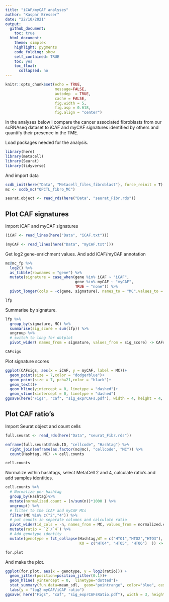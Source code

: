 ```yaml
---
title: "iCAF/myCAF analyses"
author: "Kaspar Bresser"
date: "22/10/2021"
output: 
  github_document:
    toc: true
  html_document: 
    theme: simplex
    highlight: pygments
    code_folding: show
    self_contained: TRUE
    toc: yes
    toc_float:
      collapsed: no
---
```




```r
knitr::opts_chunk$set(echo = TRUE,
                      message=FALSE,
                      autodep  = TRUE,
                      cache = FALSE,
                      fig.width = 5,
                      fig.asp = 0.618,
                      fig.align = "center")
```


In the analyses below I compare the cancer associated fibroblasts from our scRNAseq dataset to iCAF and myCAF signatures identified by others and quantify their presence in the TME.

Load packages needed for the analysis. 


```r
library(here)
library(metacell)
library(Seurat)
library(tidyverse)
```

And import data 

```r
scdb_init(here("Data", "Metacell_files_fibroblast"), force_reinit = T)
mc <- scdb_mc("QPCTL_fibro_MC")

seurat.object <- read_rds(here("Data", "seurat_Fibr.rds"))
```


## Plot CAF signatures

Import iCAF and myCAF signatures


```r
(iCAF <- read_lines(here("Data", "iCAF.txt")))

(myCAF <- read_lines(here("Data", "myCAF.txt")))
```

Get log2 gene-enrichment values. And add iCAF/myCAF annotation

```r
mc@mc_fp %>% 
  log2() %>% 
  as_tibble(rownames = "gene") %>% 
  mutate(signature = case_when(gene %in% iCAF ~ "iCAF",
                               gene %in% myCAF ~ "myCAF",
                               TRUE ~ "none")) %>% 
  pivot_longer(cols = -c(gene, signature), names_to = "MC",values_to = "lfp" ) -> lfp

lfp  
```

Summarise by signature.

```r
lfp %>% 
  group_by(signature, MC) %>% 
  summarise(sig_score = sum(lfp)) %>% 
  ungroup %>% 
  # switch to long for dotplot
  pivot_wider( names_from = signature, values_from = sig_score) -> CAFsigs

CAFsigs
```

Plot signature scores


```r
ggplot(CAFsigs, aes(x = iCAF, y = myCAF, label = MC))+
  geom_point(size = 7,color = "dodgerblue")+
  geom_point(size = 7, pch=21,color = "black")+
  geom_text()+
  geom_hline(yintercept = 0, linetype = "dashed")+
  geom_vline(xintercept = 0, linetype = "dashed")
ggsave(here("Figs", "caf", "sig_exprCAFs.pdf"), width = 4, height = 4, scale = .75, useDingbats = F)
```


## Plot CAF ratio's

Import Seurat object and count cells

```r
full.seurat <- read_rds(here("Data", "seurat_Fibr.rds"))

enframe(full.seurat$hash.ID, "cellcode", "Hashtag") %>% 
  right_join(enframe(as.factor(mc@mc), "cellcode", "MC")) %>% 
  count(Hashtag, MC) -> cell.counts

cell.counts
```

Normalize within hashtags, select MetaCell 2 and 4, calculate ratio's and add samples identities. 

```r
cell.counts %>% 
  # Normalize per hashtag
  group_by(Hashtag)%>%
  mutate(normalized.count = (n/sum(n))*1000 ) %>% 
  ungroup() %>% 
  # filter to the iCAF and myCAF MCs
  filter(MC %in% c("2","4")) %>% 
  # put counts in separate columns and calculate ratio
  pivot_wider(id_cols = -n, names_from = MC, values_from = normalized.count) %>% 
  mutate(ratio = `2`/`4`) %>% 
  # Add genotype identity
  mutate(genotype = fct_collapse(Hashtag,WT = c("HTO1","HTO2","HTO3"), 
                                 KO = c("HTO4", "HTO5", "HTO6")  )) -> for.plot

for.plot
```

And make the plot.


```r
ggplot(for.plot, aes(x = genotype, y = log2(ratio))) +
  geom_jitter(position=position_jitter(0.1))+
  geom_hline( yintercept = 0,  linetype="dotted")+ 
  stat_summary(fun.data=mean_sdl,  geom="pointrange", color="blue", cex = 0.2)+
  labs(y = "log2 myCAF/iCAF ratio")
ggsave( here("Figs", "caf", "sig_exprCAFsRatio.pdf"), width = 3, height = 4, scale = .75, useDingbats = F)
```




